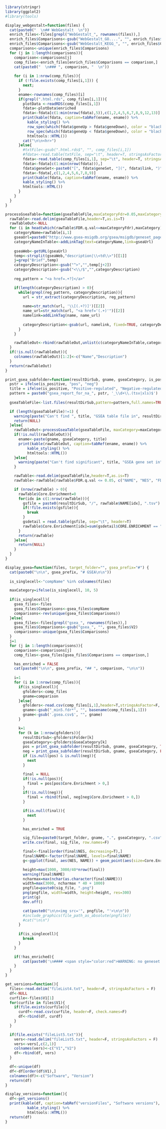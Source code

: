 ```r
library(stringr)
library(ggplot2)
#library(tools)

display_webgestalt=function(files) {
  cat(paste0("  \n## WebGestalt  \n"))
  enrich_files<-files[grepl("WebGestalt_", rownames(files)),]
  enrich_files$Comparisons<-gsub("WebGestalt_GO....", "", enrich_files$V2)
  enrich_files$Comparisons<-gsub("WebGestalt_KEGG_", "", enrich_files$Comparisons)
  comparisons<-unique(enrich_files$Comparisons)
  for (j in 1:length(comparisons)){
    comparison<-comparisons[j]
    comp_files<-enrich_files[enrich_files$Comparisons == comparison,]
    cat(paste0("  \n### ", comparison, "  \n"))
  
    for (i in 1:nrow(comp_files)){
      if (!file.exists(comp_files[i,1])) {
        next;
      }
      ename<-rownames(comp_files)[i]
      if(grepl(".html.rds", comp_files[i,1])){
        plotData <-readRDS(comp_files[i,1])
        fdata<-plotData$enriched
        fdata<-fdata[c(1:min(nrow(fdata),5)),c(1,2,4,5,6,7,8,9,12,13)]
        print(kable(fdata, caption=tabRef(ename, ename)) %>% 
          kable_styling() %>%
          row_spec(which(fdata$geneUp > fdata$geneDown), color = "black", background = "bisque") %>% 
          row_spec(which(fdata$geneUp < fdata$geneDown), color = "black", background = "honeydew") %>%
          htmltools::HTML())
        cat("\n\n<hr>")
      }else{
        #txtFile<-gsub(".html.rds$", "", comp_files[i,1])
        #fdata<-read.table(txtFile, sep="\t", header=T, stringsAsFactors = F)
        fdata<-read.table(comp_files[i,1], sep="\t", header=T, stringsAsFactors = F)
        fdata<-fdata[c(1:min(nrow(fdata))),]
        fdata$geneSet<-paste0("[", fdata$geneSet, "](", fdata$link, ")")
        fdata<-fdata[,c(1,2,4,5,6,7,8,9)]
        print(kable(fdata, caption=tabRef(ename, ename)) %>%
        kable_styling() %>%
        htmltools::HTML())
      }
    }  
  }
}

processGseaTable=function(gseaTableFile,maxCategoryFdr=0.05,maxCategory=5,absLinkPath=FALSE) {
  rawTable<-read.delim(gseaTableFile,header=T,as.is=T)
  rawTableOut<-NULL
  for (i in head(which(rawTable$FDR.q.val<=maxCategoryFdr),maxCategory)) {
    categoryName=rawTable[i,1]
    gseaUrl=paste0("http://www.gsea-msigdb.org/gsea/msigdb/geneset_page.jsp?geneSetName=",categoryName)
    categoryNameInTable<-addLinkTag(text=categoryName,link=gseaUrl)
    
    gseaWeb<-getURL(gseaUrl)
    temp<-strsplit(gseaWeb,"description|\\<td\\>")[[1]]
    j=grep("Brief",temp)
    categoryDescription<-gsub("^>","",temp[j+2])
    categoryDescription<-gsub("<\\/$","",categoryDescription)
    
    reg_pattern = "<a href=.+?]</a>"

    if(length(categoryDescription) > 0){
      while(grepl(reg_pattern, categoryDescription)){
        url = str_extract(categoryDescription, reg_pattern) 
        
        name=str_match(url, '\\[(.+?)]')[[2]]
        name_url=str_match(url, "<a href='(.+)'")[[2]]
        namelink=addLinkTag(name, name_url)
        
        categoryDescription<-gsub(url, namelink, fixed=TRUE, categoryDescription)
      }
    }

    rawTableOut<-rbind(rawTableOut,unlist(c(categoryNameInTable,categoryDescription,rawTable[i,c(4,5,6,8)])))
  }
  if(!is.null(rawTableOut)){
    colnames(rawTableOut)[1:2]<-c("Name","Description")
  }
  return(rawTableOut)
}

print_gsea_subfolder=function(resultDirSub, gname, gseaCategory, is_positive, maxCategory=5){
  pstr = ifelse(is_positive, "pos", "neg")
  title = ifelse(is_positive, "Positive-regulated", "Negative-regulated")
  pattern = paste0("gsea_report_for_na_", pstr, '_\\d+\\.(tsv|xls)$')
        
  gseaTableFile<-list.files(resultDirSub,pattern=pattern,full.names=TRUE)

  if (length(gseaTableFile)!=1) {
    warning(paste("Can't find ", title, "GSEA table file in", resultDirSub))
    return(NULL)
  }else{
    rawTableOut<-processGseaTable(gseaTableFile, maxCategory=maxCategory)
    if(!is.null(rawTableOut)){
      ename<-paste(gname, gseaCategory, title)
      print(kable(rawTableOut, caption=tabRef(ename, ename)) %>%
          kable_styling() %>%
          htmltools::HTML())
    }else{
      warning(paste("Can't find significant", title, "GSEA gene set in", resultDirSub))
    }

    rawTable<-read.delim(gseaTableFile,header=T,as.is=T)
    rawTable<-rawTable[rawTable$FDR.q.val <= 0.05, c("NAME", "NES", "FDR.q.val")]

    if (nrow(rawTable) > 0){
      rawTable$Core.Enrichment=0
      for(idx in c(1:nrow(rawTable))){
        gsfile = paste0(resultDirSub, "/", rawTable$NAME[idx], ".tsv")
        if(!file.exists(gsfile)){
          break
        }
        gsdetail = read.table(gsfile, sep="\t", header=T)
        rawTable$Core.Enrichment[idx]=sum(gsdetail$CORE.ENRICHMENT == "Yes")
      }
      return(rawTable)
    }else{
      return(NULL)
    }
  }
}

display_gsea=function(files, target_folder="", gsea_prefix="#") {
  cat(paste0("\n\n", gsea_prefix, "# GSEA\n\n"))
  
  is_singlecell<-"compName" %in% colnames(files)

  maxCategory=ifelse(is_singlecell, 10, 5)
  
  if(is_singlecell){
    gsea_files<-files
    gsea_files$Comparisons<-gsea_files$compName
    comparisons<-rev(unique(gsea_files$Comparisons))
  }else{
    gsea_files<-files[grepl("gsea_", rownames(files)),]
    gsea_files$Comparisons<-gsub("gsea_", "", gsea_files$V2)
    comparisons<-unique(gsea_files$Comparisons)
  }
  j=1
  for (j in 1:length(comparisons)){
    comparison<-comparisons[j]
    comp_files<-gsea_files[gsea_files$Comparisons == comparison,]

    has_enriched = FALSE
    cat(paste0("\n\n", gsea_prefix, "## ", comparison, "\n\n"))
  
    i=1
    for (i in 1:nrow(comp_files)){
      if(is_singlecell){
        gfolders<-comp_files
        gname=comparison
      }else{
        gfolders<-read.csv(comp_files[i,1],header=T,stringsAsFactor=F, check.names=F)
        gname<-gsub("_min5.fdr*", "", basename(comp_files[i,1]))
        gname<-gsub('.gsea.csv$', "", gname)
      }

      k=1
      for (k in 1:nrow(gfolders)){
        resultDirSub<-gfolders$Folder[k]
        gseaCategory<-gfolders$GseaCategory[k]
        pos = print_gsea_subfolder(resultDirSub, gname, gseaCategory, TRUE, maxCategory=maxCategory)
        neg = print_gsea_subfolder(resultDirSub, gname, gseaCategory, FALSE, maxCategory=maxCategory)
        if (is.null(pos) & is.null(neg)){
          next
        }

        final = NULL
        if(!is.null(pos)){
          final = pos[pos$Core.Enrichment > 0,]
        }
        if(!is.null(neg)){
          final = rbind(final, neg[neg$Core.Enrichment > 0,])
        }

        if(is.null(final)){
          next
        }

        has_enriched = TRUE

        sig_file=paste0(target_folder, gname, ".", gseaCategory, ".csv" )
        write.csv(final, sig_file, row.names=F)

        final<-final[order(final$NES, decreasing=T),]
        final$NAME<-factor(final$NAME, levels=final$NAME)
        g<-ggplot(final, aes(NES, NAME)) + geom_point(aes(size=Core.Enrichment, color=FDR.q.val)) + geom_vline(xintercept=0) + theme_bw() + ylab("") + xlab("Normalized enrichment score")

        height=max(1000, 3000/40*nrow(final))
        warning(final$NAME)
        ncharmax=max(nchar(as.character(final$NAME)))
        width=max(3000, ncharmax * 40 + 1000)
        pngfile=paste0(sig_file, ".png")
        png(pngfile, width=width, height=height, res=300)
        print(g)
        dev.off()

        cat(paste0("\n\n<img src='", pngfile, "'>\n\n"))
        #include_graphics(file_path_as_absolute(pngfile))
        #cat("\n\n")
      }
      
      if(is_singlecell){
        break
      }
    }  

    if(!has_enriched){
    	cat(paste0('\n#### <span style="color:red">WARNING: no geneset is significantly enriched.</span>\n\n'))
    }
  }
}

get_versions=function(){
  files<-read.delim("fileList4.txt", header=F, stringsAsFactors = F)
  df<-NULL
  curfile<-files$V1[1]
  for(curfile in files$V1){
    if(file.exists(curfile)){
      curdf<-read.csv(curfile, header=F, check.names=F)
      df<-rbind(df, curdf)
    }
  }

  if(file.exists("fileList5.txt")){
    vers<-read.delim("fileList5.txt", header=F, stringsAsFactors = F)
    vers<-vers[,c(2,1)]
    colnames(vers)<-c("V1","V2")
    df<-rbind(df, vers)
  }

  df<-unique(df)
  df<-df[order(df$V1),]
  colnames(df)<-c("Software", "Version")
  return(df)
}

display_versions=function(){
  df<-get_versions()
  print(kable(df, caption=tabRef("versionFiles", "Software versions"), row.names=F) %>%
          kable_styling() %>%
          htmltools::HTML())
  return(df)
}
```
